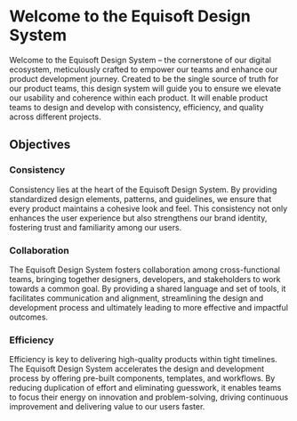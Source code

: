 
<Meta title="Introduction" />

# Welcome to the Equisoft Design System

Welcome to the Equisoft Design System – the cornerstone of our digital ecosystem, meticulously crafted to empower our teams and 
enhance our product development journey. Created to be the single source of truth for our product teams, this design system will 
guide you to ensure we elevate our usability and coherence within each product. It will enable product teams to design and develop 
with consistency, efficiency, and quality across different projects.


## Objectives

### Consistency
Consistency lies at the heart of the Equisoft Design System. By providing standardized design elements, patterns, 
and guidelines, we ensure that every product maintains a cohesive look and feel. This consistency not only enhances 
the user experience but also strengthens our brand identity, fostering trust and familiarity among our users.

### Collaboration
The Equisoft Design System fosters collaboration among cross-functional teams, bringing together designers, developers, 
and stakeholders to work towards a common goal. By providing a shared language and set of tools, it facilitates communication 
and alignment, streamlining the design and development process and ultimately leading to more effective and impactful outcomes.

### Efficiency
Efficiency is key to delivering high-quality products within tight timelines. The Equisoft Design System accelerates the design
and development process by offering pre-built components, templates, and workflows. By reducing duplication of effort and 
eliminating guesswork, it enables teams to focus their energy on innovation and problem-solving, driving continuous improvement 
and delivering value to our users faster.
